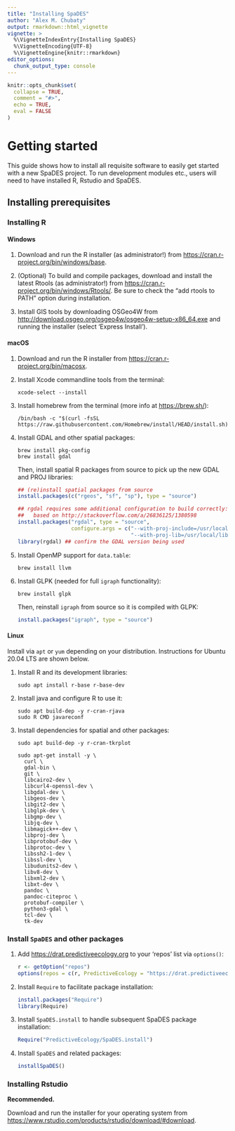 ```yaml
---
title: "Installing SpaDES"
author: "Alex M. Chubaty"
output: rmarkdown::html_vignette
vignette: >
  %\VignetteIndexEntry{Installing SpaDES}
  %\VignetteEncoding{UTF-8}
  %\VignetteEngine{knitr::rmarkdown}
editor_options: 
  chunk_output_type: console
---
```


```r
knitr::opts_chunk$set(
  collapse = TRUE,
  comment = "#>",
  echo = TRUE,
  eval = FALSE
)
```

# Getting started

This guide shows how to install all requisite software to easily get started with a new SpaDES project.
To run development modules etc., users will need to have installed R, Rstudio and SpaDES.

## Installing prerequisites

### Installing R

#### Windows

1. Download and run the R installer (as administrator!) from <https://cran.r-project.org/bin/windows/base>.

2. (Optional) To build and compile packages, download and install the latest Rtools (as administrator!) from <https://cran.r-project.org/bin/windows/Rtools/>.
    Be sure to check the "add rtools to PATH" option during installation.

3. Install GIS tools by downloading OSGeo4W from <http://download.osgeo.org/osgeo4w/osgeo4w-setup-x86_64.exe> and running the installer (select 'Express Install').

#### macOS

1. Download and run the R installer from <https://cran.r-project.org/bin/macosx>.

2. Install Xcode commandline tools from the terminal:

    ```
    xcode-select --install
    ```

3. Install homebrew from the terminal (more info at <https://brew.sh/>):

    ```
    /bin/bash -c "$(curl -fsSL https://raw.githubusercontent.com/Homebrew/install/HEAD/install.sh)"
    ```

4. Install GDAL and other spatial packages:

    ```
    brew install pkg-config
    brew install gdal
    ```
    
    Then, install spatial R packages from source to pick up the new GDAL and PROJ libraries:
  
    ```r
    ## (re)install spatial packages from source
    install.packages(c("rgeos", "sf", "sp"), type = "source")
    
    ## rgdal requires some additional configuration to build correctly:
    ##   based on http://stackoverflow.com/a/26836125/1380598
    install.packages("rgdal", type = "source",
                     configure.args = c("--with-proj-include=/usr/local/include",
                                        "--with-proj-lib=/usr/local/lib"))
    library(rgdal) ## confirm the GDAL version being used
    ```

5. Install OpenMP support for `data.table`:

    ```
    brew install llvm
    ```

6. Install GLPK (needed for full `igraph` functionality):

    ```
    brew install glpk
    ```

    Then, reinstall `igraph` from source so it is compiled with GLPK:

    ```r
    install.packages("igraph", type = "source")
    ```

#### Linux

Install via `apt` or `yum` depending on your distribution.
Instructions for Ubuntu 20.04 LTS are shown below.

1. Install R and its development libraries:

    ```
    sudo apt install r-base r-base-dev
    ```

2. Install java and configure R to use it:

    ```
    sudo apt build-dep -y r-cran-rjava
    sudo R CMD javareconf
    ```

3. Install dependencies for spatial and other packages:

    ```
    sudo apt build-dep -y r-cran-tkrplot

    sudo apt-get install -y \
      curl \
      gdal-bin \
      git \
      libcairo2-dev \
      libcurl4-openssl-dev \
      libgdal-dev \
      libgeos-dev \
      libgit2-dev \
      libglpk-dev \
      libgmp-dev \
      libjq-dev \
      libmagick++-dev \
      libproj-dev \
      libprotobuf-dev \
      libprotoc-dev \
      libssh2-1-dev \
      libssl-dev \
      libudunits2-dev \
      libv8-dev \
      libxml2-dev \
      libxt-dev \
      pandoc \
      pandoc-citeproc \
      protobuf-compiler \
      python3-gdal \
      tcl-dev \
      tk-dev
    ```

### Install `SpaDES` and other packages

1. Add <https://drat.predictiveecology.org> to your 'repos' list via `options()`:

    ```r
    r <- getOption("repos")
    options(repos = c(r, PredictiveEcology = "https://drat.predictiveecology.org"))
    ```

2. Install `Require` to facilitate package installation:

    ```r
    install.packages("Require")
    library(Require)
    ```
    
3. Install `SpaDES.install` to handle subsequent SpaDES package installation:

    ```r
    Require("PredictiveEcology/SpaDES.install")
    ```

4. Install `SpaDES` and related packages:

    ```r
    installSpaDES()
    ```

### Installing Rstudio

**Recommended.**

Download and run the installer for your operating system from <https://www.rstudio.com/products/rstudio/download/#download>.
